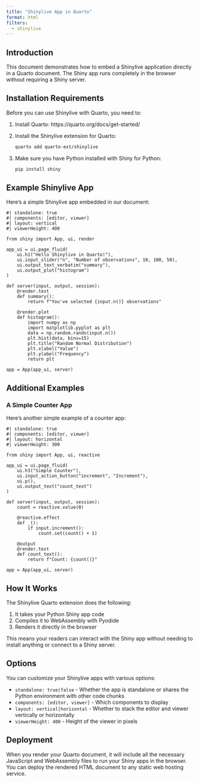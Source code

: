 ```yaml
---
title: "Shinylive App in Quarto"
format: html
filters:
  - shinylive
---
```


## Introduction

This document demonstrates how to embed a Shinylive application directly in a Quarto document. The Shiny app runs completely in the browser without requiring a Shiny server.

## Installation Requirements

Before you can use Shinylive with Quarto, you need to:

1. Install Quarto: https://quarto.org/docs/get-started/
2. Install the Shinylive extension for Quarto:
   ```bash
   quarto add quarto-ext/shinylive
   ```
3. Make sure you have Python installed with Shiny for Python:
   ```bash
   pip install shiny
   ```

## Example Shinylive App

Here's a simple Shinylive app embedded in our document:

```shinylive-python
#| standalone: true
#| components: [editor, viewer]
#| layout: vertical
#| viewerHeight: 400

from shiny import App, ui, render

app_ui = ui.page_fluid(
    ui.h1("Hello Shinylive in Quarto!"),
    ui.input_slider("n", "Number of observations", 10, 100, 50),
    ui.output_text_verbatim("summary"),
    ui.output_plot("histogram")
)

def server(input, output, session):
    @render.text
    def summary():
        return f"You've selected {input.n()} observations"
    
    @render.plot
    def histogram():
        import numpy as np
        import matplotlib.pyplot as plt
        data = np.random.randn(input.n())
        plt.hist(data, bins=15)
        plt.title("Random Normal Distribution")
        plt.xlabel("Value")
        plt.ylabel("Frequency")
        return plt

app = App(app_ui, server)
```

## Additional Examples

### A Simple Counter App

Here's another simple example of a counter app:

```shinylive-python
#| standalone: true
#| components: [editor, viewer]
#| layout: horizontal
#| viewerHeight: 300

from shiny import App, ui, reactive

app_ui = ui.page_fluid(
    ui.h3("Simple Counter"),
    ui.input_action_button("increment", "Increment"),
    ui.p(),
    ui.output_text("count_text")
)

def server(input, output, session):
    count = reactive.value(0)
    
    @reactive.effect
    def _():
        if input.increment():
            count.set(count() + 1)
    
    @output
    @render.text
    def count_text():
        return f"Count: {count()}"

app = App(app_ui, server)
```

## How It Works

The Shinylive Quarto extension does the following:

1. It takes your Python Shiny app code
2. Compiles it to WebAssembly with Pyodide
3. Renders it directly in the browser

This means your readers can interact with the Shiny app without needing to install anything or connect to a Shiny server.

## Options

You can customize your Shinylive apps with various options:

- `standalone: true|false` - Whether the app is standalone or shares the Python environment with other code chunks
- `components: [editor, viewer]` - Which components to display
- `layout: vertical|horizontal` - Whether to stack the editor and viewer vertically or horizontally
- `viewerHeight: 400` - Height of the viewer in pixels

## Deployment

When you render your Quarto document, it will include all the necessary JavaScript and WebAssembly files to run your Shiny apps in the browser. You can deploy the rendered HTML document to any static web hosting service.